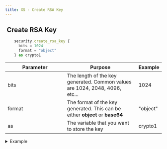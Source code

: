 ```yaml
---
title: XS - Create RSA Key
---
```


## <img src="../assets/docuBadge (10).png" alt="" data-size="line"> Create RSA Key <a href="#xs-rsakey" id="xs-rsakey"></a>

```javascript
    security.create_rsa_key {
      bits = 1024
      format = "object"
    } as crypto1
```

<table><thead><tr><th width="175">Parameter</th><th>Purpose</th><th>Example</th></tr></thead><tbody><tr><td>bits</td><td>The length of the key generated. Common values are 1024, 2048, 4096, etc...</td><td>1024</td></tr><tr><td>format</td><td>The format of the key generated. This can be either <strong>object</strong> or <strong>base64</strong></td><td>"object"</td></tr><tr><td>as</td><td>The variable that you want to store the key</td><td>crypto1</td></tr></tbody></table>

<details>

<summary>Example</summary>

```javascript
    security.create_rsa_key {
      bits = 1024
      format = "object"
    } as crypto1
```

![](<../assets/CleanShot 2025-03-06 at 22.09.40@2x.png>)

</details>
